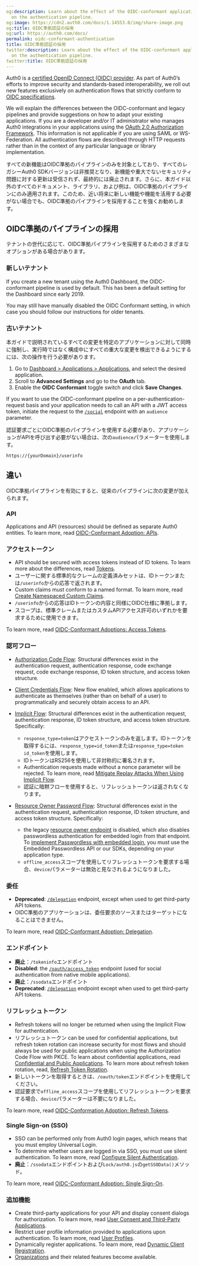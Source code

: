 ```yaml
---
og:description: Learn about the effect of the OIDC-conformant application setting
  on the authentication pipeline.
og:image: https://cdn2.auth0.com/docs/1.14553.0/img/share-image.png
og:title: OIDC準拠認証の採用
og:url: https://auth0.com/docs/
permalink: oidc-conformant-authentication
title: OIDC準拠認証の採用
twitter:description: Learn about the effect of the OIDC-conformant application setting
  on the authentication pipeline.
twitter:title: OIDC準拠認証の採用
---
```


Auth0 is a [certified OpenID Connect (OIDC) provider](http://openid.net/certification/). As part of Auth0’s efforts to improve security and standards-based interoperability, we roll out new features exclusively on authentication flows that strictly conform to [OIDC specifications](http://openid.net/specs/openid-connect-core-1_0.html).

We will explain the differences between the OIDC-conformant and legacy pipelines and provide suggestions on how to adapt your existing applications. If you are a developer and/or IT administrator who manages Auth0 integrations in your applications using the [OAuth 2.0 Authorization Framework](/docs/authenticate/protocols/oauth). This information is not applicable if you are using <Tooltip tip="Security Assertion Markup Language (SAML): Standardized protocol allowing two parties to exchange authentication information without a password." cta="View Glossary" href="/docs/glossary?term=SAML">SAML</Tooltip> or WS-Federation. All authentication flows are described through HTTP requests rather than in the context of any particular language or library implementation.

すべての新機能はOIDC準拠のパイプラインのみを対象としており、すべてのレガシーAuth0 SDKバージョンは非推奨となり、新機能や重大でないセキュリティ問題に対する更新は受信されず、最終的には廃止されます。さらに、本ガイド以外のすべてのドキュメント、ライブラリ、および例は、OIDC準拠のパイプラインにのみ適用されます。このため、近い将来に新しい機能や機能を活用する必要がない場合でも、OIDC準拠のパイプラインを採用することを強くお勧めします。

## OIDC準拠のパイプラインの採用

テナントの世代に応じて、OIDC準拠パイプラインを採用するためのさまざまなオプションがある場合があります。

### 新しいテナント

If you create a new tenant using the <Tooltip tip="Auth0 Dashboard: Auth0's main product to configure your services." cta="View Glossary" href="/docs/glossary?term=Auth0+Dashboard">Auth0 Dashboard</Tooltip>, the OIDC-conformant pipeline is used by default. This has been a default setting for the Dashboard since early 2019.

<Callout icon="file-lines" color="#0EA5E9" iconType="regular">

You may still have manually disabled the OIDC Conformant setting, in which case you should follow our instructions for older tenants.

</Callout>

### 古いテナント

本ガイドで説明されているすべての変更を特定のアプリケーションに対して同時に強制し、実行時ではなく構成中にすべての重大な変更を検出できるようにするには、次の操作を行う必要があります。

1. Go to [Dashboard > Applications > Applications](https://manage.auth0.com/#/applications), and select the desired application.
2. Scroll to **Advanced Settings** and go to the **OAuth** tab.
3. Enable the **OIDC Conformant** toggle switch and click **Save Changes**.

If you want to use the OIDC-conformant pipeline on a per-authentication-request basis and your application needs to call an API with a <Tooltip tip="Access Token: Authorization credential, in the form of an opaque string or JWT, used to access an API." cta="View Glossary" href="/docs/glossary?term=JWT">JWT</Tooltip> <Tooltip tip="JSON Web Token (JWT): Standard ID Token format (and often Access Token format) used to represent claims securely between two parties." cta="View Glossary" href="/docs/glossary?term=access+token">access token</Tooltip>, initiate the request to the [`/social`](https://auth0.com/docs/api/authentication#social) endpoint with an `audience` parameter.

認証要求ごとにOIDC準拠のパイプラインを使用する必要があり、アプリケーションがAPIを呼び出す必要がない場合は、次の`audience`パラメーターを使用します。

```http lines
https://{yourDomain}/userinfo
```






## 違い

OIDC準拠パイプラインを有効にすると、従来のパイプラインに次の変更が加えられます。

### API

Applications and API (resources) should be defined as separate Auth0 entities. To learn more, read [OIDC-Conformant Adoption: APIs](/docs/authenticate/login/oidc-conformant-authentication/oidc-adoption-apis).

### アクセストークン

* API should be secured with access tokens instead of <Tooltip tip="ID Token: Credential meant for the client itself, rather than for accessing a resource." cta="View Glossary" href="/docs/glossary?term=ID+tokens">ID tokens</Tooltip>. To learn more about the differences, read [Tokens](/docs/secure/tokens).
* ユーザーに関する標準的なクレームの定義済みセットは、IDトークンまたは`/userinfo`からの応答で返されます。
* Custom claims must conform to a named format. To learn more, read [Create Namespaced Custom Claims](/docs/secure/tokens/json-web-tokens/create-custom-claims).
* `/userinfo`からの応答はIDトークンの内容と同様にOIDC仕様に準拠します。
* スコープは、標準クレームまたはカスタムAPIアクセス許可のいずれかを要求するために使用できます。

To learn more, read [OIDC-Conformant Adoptions: Access Tokens](/docs/authenticate/login/oidc-conformant-authentication/oidc-adoption-access-tokens).

### 認可フロー

* [Authorization Code Flow](/docs/authenticate/login/oidc-conformant-authentication/oidc-adoption-auth-code-flow): Structural differences exist in the authentication request, authentication response, code exchange request, code exchange response, ID token structure, and access token structure.
* [Client Credentials Flow](/docs/authenticate/login/oidc-conformant-authentication/oidc-adoption-client-credentials-flow): New flow enabled, which allows applications to authenticate as themselves (rather than on behalf of a user) to programmatically and securely obtain access to an API.
* [Implicit Flow](/docs/authenticate/login/oidc-conformant-authentication/oidc-adoption-implicit-flow): Structural differences exist in the authentication request, authentication response, ID token structure, and access token structure. Specifically:

  + `response_type=token`はアクセストークンのみを返します。IDトークンを取得するには、`response_type=id_token`または`response_type=token id_token`を使用します。
  + IDトークンはRS256を使用して非対称的に署名されます。
  + Authentication requests made without a nonce parameter will be rejected. To learn more, read [Mitigate Replay Attacks When Using Implicit Flow](/docs/get-started/authentication-and-authorization-flow/implicit-flow-with-form-post/mitigate-replay-attacks-when-using-the-implicit-flow).
  + 認証に暗黙フローを使用すると、リフレッシュトークンは返されなくなります。
* [Resource Owner Password Flow](/docs/authenticate/login/oidc-conformant-authentication/oidc-adoption-rop-flow): Structural differences exist in the authentication request, authentication response, ID token structure, and access token structure. Specifically:

  + the legacy [resource owner endpoint](https://auth0.com/docs/api/authentication#database-ad-ldap-active-) is disabled, which also disables passwordless authentication for embedded login from that endpoint. To [implement Passwordless with embedded login](/docs/authenticate/login/universal-vs-embedded-login), you must use the Embedded Passwordless API or our SDKs, depending on your application type.
  + `offline_access`スコープを使用してリフレッシュトークンを要求する場合、`device`パラメーターは無効と見なされるようになりました。

### 委任

* **Deprecated**: [`/delegation`](https://auth0.com/docs/api/authentication#delegation) endpoint, except when used to get third-party API tokens.
* OIDC準拠のアプリケーションは、委任要求のソースまたはターゲットになることはできません。

To learn more, read [OIDC-Conformant Adoption: Delegation](/docs/authenticate/login/oidc-conformant-authentication/oidc-adoption-delegation).

### エンドポイント

* **廃止**：`/tokeninfo`エンドポイント
* **Disabled**: the [`/oauth/access_token`](https://auth0.com/docs/api/authentication#post-oauth-access_token) endpoint (used for social authentication from native mobile applications).
* **廃止**：`/ssodata`エンドポイント
* **Deprecated**: [`/delegation`](https://auth0.com/docs/api/authentication#delegation) endpoint except when used to get third-party API tokens.

### リフレッシュトークン

* <Tooltip tip="Refresh Token: Token used to obtain a renewed Access Token without forcing users to log in again." cta="View Glossary" href="/docs/glossary?term=Refresh+tokens">Refresh tokens</Tooltip> will no longer be returned when using the Implicit Flow for authentication.
* リフレッシュトークン can be used for confidential applications, but <Tooltip tip="Refresh Token Rotation: Strategy of frequently replacing refresh tokens to minimize vulnerability. With refresh token rotation, every time your application exchanges a refresh token to get a new access token, Auth0 also returns a new refresh token." cta="View Glossary" href="/docs/glossary?term=refresh+token+rotation">refresh token rotation</Tooltip> can increase security for most flows and should always be used for public applications when using the Authorization Code Flow with PKCE. To learn about confidential applications, read [Confidential and Public Applications](/docs/get-started/applications/confidential-and-public-applications). To learn more about refresh token rotation, read, [Refresh Token Rotation](/docs/secure/tokens/refresh-tokens/refresh-token-rotation).
* 新しいトークンを取得するときは、`/oauth/token`エンドポイントを使用してください。
* 認証要求で`offline_access`スコープを使用してリフレッシュトークンを要求する場合、`device`パラメーターは不要になりました。

To learn more, read [OIDC-Conformation Adoption: Refresh Tokens](/docs/authenticate/login/oidc-conformant-authentication/oidc-adoption-refresh-tokens).

### Single Sign-on (SSO)

* <Tooltip tip="Single Sign-On (SSO): Service that, after a user logs into one applicaton, automatically logs that user in to other applications." cta="View Glossary" href="/docs/glossary?term=SSO">SSO</Tooltip> can be performed only from Auth0 login pages, which means that you must employ <Tooltip tip="Universal Login: Your application redirects to Universal Login, hosted on Auth0's Authorization Server, to verify a user's identity." cta="View Glossary" href="/docs/glossary?term=Universal+Login">Universal Login</Tooltip>.
* To determine whether users are logged in via SSO, you must use silent authentication. To learn more, read [Configure Silent Authentication](/docs/authenticate/login/configure-silent-authentication).
* **廃止**：`/ssodata`エンドポイントおよび`Lock/auth0.js`の`getSSOData()`メソッド。

To learn more, read [OIDC-Conformant Adoption: Single Sign-On](/docs/authenticate/login/oidc-conformant-authentication/oidc-adoption-sso).

### 追加機能

* Create third-party applications for your API and display consent dialogs for authorization. To learn more, read [User Consent and Third-Party Applications](/docs/get-started/applications/confidential-and-public-applications/user-consent-and-third-party-applications).
* Restrict user profile information provided to applications upon authentication. To learn more, read [User Profiles](/docs/manage-users/user-accounts/user-profiles/user-profile-structure).
* Dynamically register applications. To learn more, read [Dynamic Client Registration](/docs/get-started/applications/dynamic-client-registration).
* [Organizations](/docs/manage-users/organizations) and their related features become available.